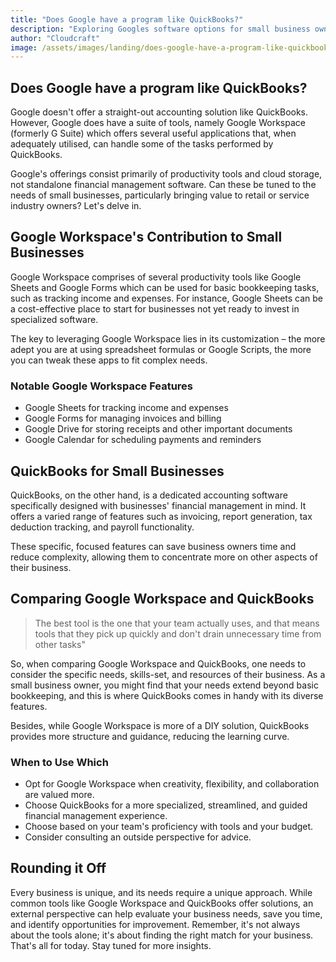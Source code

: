 ```yaml
---
title: "Does Google have a program like QuickBooks?"
description: "Exploring Googles software options for small business owners and comparing them to popular accounting software QuickBooks."
author: "Cloudcraft"
image: /assets/images/landing/does-google-have-a-program-like-quickbooks.jpg
---
```



## Does Google have a program like QuickBooks?

Google doesn't offer a straight-out accounting solution like QuickBooks. However, Google does have a suite of tools, namely Google Workspace (formerly G Suite) which offers several useful applications that, when adequately utilised, can handle some of the tasks performed by QuickBooks.

Google's offerings consist primarily of productivity tools and cloud storage, not standalone financial management software. Can these be tuned to the needs of small businesses, particularly bringing value to retail or service industry owners? Let's delve in.

<ServicesBlurb />

## Google Workspace's Contribution to Small Businesses

Google Workspace comprises of several productivity tools like Google Sheets and Google Forms which can be used for basic bookkeeping tasks, such as tracking income and expenses. For instance, Google Sheets can be a cost-effective place to start for businesses not yet ready to invest in specialized software. 

The key to leveraging Google Workspace lies in its customization – the more adept you are at using spreadsheet formulas or Google Scripts, the more you can tweak these apps to fit complex needs. 

### Notable Google Workspace Features

 * Google Sheets for tracking income and expenses
 * Google Forms for managing invoices and billing
 * Google Drive for storing receipts and other important documents
 * Google Calendar for scheduling payments and reminders

## QuickBooks for Small Businesses 

QuickBooks, on the other hand, is a dedicated accounting software specifically designed with businesses' financial management in mind. It offers a varied range of features such as invoicing, report generation, tax deduction tracking, and payroll functionality. 

These specific, focused features can save business owners time and reduce complexity, allowing them to concentrate more on other aspects of their business.

<GetStartedBlurb />

## Comparing Google Workspace and QuickBooks 

<blockquote>The best tool is the one that your team actually uses, and that means tools that they pick up quickly and don't drain unnecessary time from other tasks"</blockquote>

So, when comparing Google Workspace and QuickBooks, one needs to consider the specific needs, skills-set, and resources of their business. As a small business owner, you might find that your needs extend beyond basic bookkeeping, and this is where QuickBooks comes in handy with its diverse features.

Besides, while Google Workspace is more of a DIY solution, QuickBooks provides more structure and guidance, reducing the learning curve.

### When to Use Which

 * Opt for Google Workspace when creativity, flexibility, and collaboration are valued more.
 * Choose QuickBooks for a more specialized, streamlined, and guided financial management experience.
 * Choose based on your team's proficiency with tools and your budget.
 * Consider consulting an outside perspective for advice. 

## Rounding it Off

Every business is unique, and its needs require a unique approach. While common tools like Google Workspace and QuickBooks offer solutions, an external perspective can help evaluate your business needs, save you time, and identify opportunities for improvement. Remember, it's not always about the tools alone; it's about finding the right match for your business. That's all for today. Stay tuned for more insights.